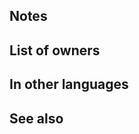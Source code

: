 {{Weapon Infobox
|tagid=SID_平和の花
|weaponName=Unity Blooms
|image=wep_mg051
|weaponType=Red Tome
|might=8
|range=2
|effect=If unit is within 2 spaces of an ally, inflicts Atk/Res-5 on foe during combat, and when unit deals damage to foe during combat, restores 4 HP to unit. (Triggers even if 0 damage is dealt.)
|cost=200
|exclusive=0
|statModifiers=0,8,0,0,0
|required=Elfire;Ruin
|next=
|promotionRarity=5
|promotionTier=1
|intID=2426
|sort=90000
|value=11
|timingID=1
|abilityID=210
|limit1ID=14
|properties=
}}
==Notes==
{{Temporary debuffs}}
{{CombatHPRecovery}}
==List of owners==
{{Skill Hero List}}
==In other languages==
{{OtherLanguages
|japanese=平和の花
|german=Einheitssblüten
|spanishEU=Unidad floral
|spanishLA=Unidad floral
|french=Fleurs d'unité
|italian=Fiori dell'unità
|chineseTW=和平之花
|portuguese=União floral
}}
==See also==
{{See also skills|cond=Description LIKE '%inflicts Atk/%-%during combat%unit deals damage to foe during combat, restores%HP to unit%'}}
{{Weapons Navbox}}